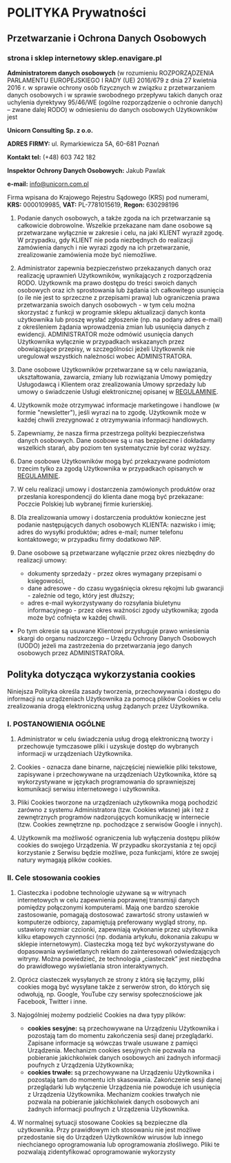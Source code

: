 ---
---

# POLITYKA Prywatności

## Przetwarzanie i Ochrona Danych Osobowych

### strona i sklep internetowy sklep.enavigare.pl

**Administratorem danych osobowych** (w rozumieniu ROZPORZĄDZENIA PARLAMENTU EUROPEJSKIEGO I RADY (UE) 2016/679 z dnia 27 kwietnia 2016 r. w sprawie ochrony osób fizycznych w związku z przetwarzaniem danych osobowych i w sprawie swobodnego przepływu takich danych oraz uchylenia dyrektywy 95/46/WE (ogólne rozporządzenie o ochronie danych) – zwane dalej RODO) w odniesieniu do danych osobowych Użytkowników jest


**Unicorn Consulting Sp. z o.o.**

**ADRES FIRMY:** ul. Rymarkiewicza 5A, 60-681 Poznań

**Kontakt tel:** (+48) 603 742 182

**Inspektor Ochrony Danych Osobowych:** Jakub Pawlak

**e-mail:** info@unicorn.com.pl

Firma wpisana do Krajowego Rejestru Sądowego (KRS) pod numerami,
**KRS:** 0000109985, **VAT:** PL-7781015619, **Regon:** 630298196

1. Podanie danych osobowych, a także zgoda na ich przetwarzanie są całkowicie dobrowolne. Wszelkie przekazane nam dane osobowe są przetwarzane wyłącznie w zakresie i celu, na jaki KLIENT wyraził zgodę. W przypadku, gdy KLIENT nie poda niezbędnych do realizacji zamówienia danych i nie wyrazi zgody na ich przetwarzanie, zrealizowanie zamówienia może być niemożliwe.

2. Administrator zapewnia bezpieczeństwo przekazanych danych oraz realizację uprawnień Użytkowników, wynikających z rozporządzenia RODO. Użytkownik ma prawo dostępu do treści swoich danych osobowych oraz ich sprostowania lub żądania ich całkowitego usunięcia (o ile nie jest to sprzeczne z przepisami prawa) lub ograniczenia prawa przetwarzania swoich danych osobowych - w tym celu można skorzystać z funkcji w programie sklepu aktualizacji danych konta użytkownika lub proszę wysłać zgłoszenie (np. na podany adres e-mail) z określeniem żądania wprowadzenia zmian lub usunięcia danych z ewidencji. ADMINISTRATOR może odmówić usunięcia danych Użytkownika wyłącznie w przypadkach wskazanych przez obowiązujące przepisy, w szczególności jeżeli Użytkownik nie uregulował wszystkich należności wobec ADMINISTRATORA.

3. Dane osobowe Użytkowników przetwarzane są w celu nawiązania, ukształtowania, zawarcia, zmiany lub rozwiązania Umowy pomiędzy Usługodawcą i Klientem oraz zrealizowania Umowy sprzedaży lub umowy o świadczenie Usługi elektronicznej opisanej w [REGULAMINIE](#).

4. Użytkownik może otrzymywać informacje marketingowe i handlowe (w formie "newsletter"), jeśli wyrazi na to zgodę. Użytkownik może w każdej chwili zrezygnować z otrzymywania informacji handlowych.

5. Zapewniamy, że nasza firma przestrzega polityki bezpieczeństwa danych osobowych. Dane osobowe są u nas bezpieczne i dokładamy wszelkich starań, aby poziom ten systematycznie był coraz wyższy.

6. Dane osobowe Użytkowników mogą być przekazywane podmiotom trzecim tylko za zgodą Użytkownika w przypadkach opisanych w [REGULAMINIE](#).

7. W celu realizacji umowy i dostarczenia zamówionych produktów oraz przesłania korespondencji do klienta dane mogą być przekazane: Poczcie Polskiej lub wybranej firmie kurierskiej.

8. Dla zrealizowania umowy i dostarczenia produktów konieczne jest podanie następujących danych osobowych KLIENTA: nazwisko i imię; adres do wysyłki produktów; adres e-mail; numer telefonu kontaktowego; w przypadku firmy dodatkowo NIP.

9. Dane osobowe są przetwarzane wyłącznie przez okres niezbędny do realizacji umowy:
   - dokumenty sprzedaży - przez okres wymagany przepisami o księgowości,
   - dane adresowe - do czasu wygaśnięcia okresu rękojmi lub gwarancji - zależnie od tego, który jest dłuższy;
   - adres e-mail wykorzystywany do rozsyłania biuletynu informacyjnego - przez okres ważności zgody użytkownika; zgoda może być cofnięta w każdej chwili.

- Po tym okresie są usuwane Klientowi przysługuje prawo wniesienia skargi do organu nadzorczego – Urzędu Ochrony Danych Osobowych (UODO) jeżeli ma zastrzeżenia do przetwarzania jego danych osobowych przez ADMINISTRATORA.

## Polityka dotycząca wykorzystania cookies

Niniejsza Polityka określa zasady tworzenia, przechowywania i dostępu do informacji na urządzeniach Użytkownika za pomocą plików Cookies w celu zrealizowania drogą elektroniczną usług żądanych przez Użytkownika.

### I. POSTANOWIENIA OGÓLNE

1. Administrator w celu świadczenia usług drogą elektroniczną tworzy i przechowuje tymczasowe pliki i uzyskuje dostęp do wybranych informacji w urządzeniach Użytkownika.

2. Cookies - oznacza dane binarne, najczęściej niewielkie pliki tekstowe, zapisywane i przechowywane na urządzeniach Użytkownika, które są wykorzystywane w językach programowania do sprawniejszej komunikacji serwisu internetowego i użytkownika.

3. Pliki Cookies tworzone na urządzeniach użytkownika mogą pochodzić zarówno z systemu Administratora (tzw. Cookies własne) jak i też z zewnętrznych programów nadzorujących komunikację w internecie (tzw. Cookies zewnętrzne np. pochodzące z serwisów Google i innych).

4. Użytkownik ma możliwość ograniczenia lub wyłączenia dostępu plików cookies do swojego Urządzenia. W przypadku skorzystania z tej opcji korzystanie z Serwisu będzie możliwe, poza funkcjami, które ze swojej natury wymagają plików cookies.

### II. Cele stosowania cookies

1. Ciasteczka i podobne technologie używane są w witrynach internetowych w celu zapewnienia poprawnej transmisji danych pomiędzy połączonymi komputerami. Mają one bardzo szerokie zastosowanie, pomagają dostosować zawartość strony ustawień w komputerze odbiorcy, zapamiętują preferowany wygląd strony, np. ustawiony rozmiar czcionki, zapewniają wykonanie przez użytkownika kilku etapowych czynności (np. dodania artykułu, dokonania zakupu w sklepie internetowym). Ciasteczka mogą też być wykorzystywane do dopasowania wyświetlanych reklam do zainteresowań odwiedzających witryny. Można powiedzieć, że technologia „ciasteczek” jest niezbędna do prawidłowego wyświetlania stron interaktywnych.

2. Oprócz ciasteczek wysyłanych ze strony z którą się łączymy, pliki cookies mogą być wysyłane także z serwerów stron, do których się odwołują, np. Google, YouTube czy serwisy społecznościowe jak Facebook, Twitter i inne.

3. Najogólniej możemy podzielić Cookies na dwa typy plików:
   - **cookies sesyjne:** są przechowywane na Urządzeniu Użytkownika i pozostają tam do momentu zakończenia sesji danej przeglądarki. Zapisane informacje są wówczas trwale usuwane z pamięci Urządzenia. Mechanizm cookies sesyjnych nie pozwala na pobieranie jakichkolwiek danych osobowych ani żadnych informacji poufnych z Urządzenia Użytkownika;
   - **cookies trwałe:** są przechowywane na Urządzeniu Użytkownika i pozostają tam do momentu ich skasowania. Zakończenie sesji danej przeglądarki lub wyłączenie Urządzenia nie powoduje ich usunięcia z Urządzenia Użytkownika. Mechanizm cookies trwałych nie pozwala na pobieranie jakichkolwiek danych osobowych ani żadnych informacji poufnych z Urządzenia Użytkownika.

4. W normalnej sytuacji stosowane Cookies są bezpieczne dla użytkownika. Przy prawidłowym ich stosowaniu nie jest możliwe przedostanie się do Urządzeń Użytkowników wirusów lub innego niechcianego oprogramowania lub oprogramowania złośliwego. Pliki te pozwalają zidentyfikować oprogramowanie wykorzysty

